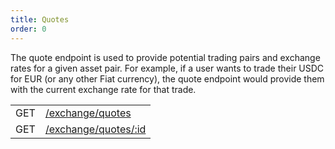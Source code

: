 ```yaml
---
title: Quotes
order: 0
---
```



The quote endpoint is used to provide potential trading pairs and exchange rates for a given asset pair. For example, if a user wants to trade their USDC for EUR (or any other Fiat currency), the quote endpoint would provide them with the current exchange rate for that trade.

<EndpointsTable title="Endpoints">

| | |
| --- | --------------------- |
| GET | [/exchange/quotes](../get-quotes.api.mdx) |
| GET | [/exchange/quotes/:id](../get-quote.api.mdx) |

</EndpointsTable>

